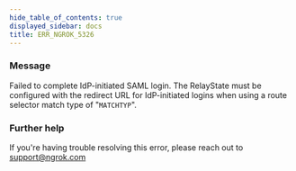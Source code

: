```yaml
---
hide_table_of_contents: true
displayed_sidebar: docs
title: ERR_NGROK_5326
---
```




### Message

Failed to complete IdP-initiated SAML login. The RelayState must be configured with the redirect URL for IdP-initiated logins when using a route selector match type of "`MATCHTYP`".

<ErrorDetails error="err_ngrok_5326" />

### Further help

If you're having trouble resolving this error, please reach out to [support@ngrok.com](mailto:support@ngrok.com?subject=Help%20with%20ERR_NGROK_5326)
